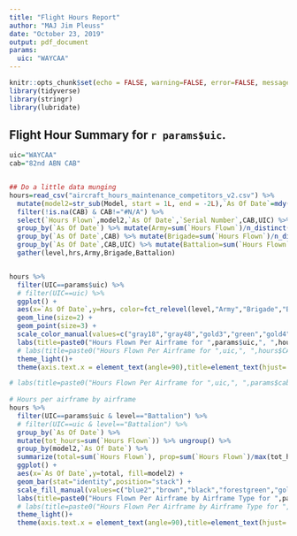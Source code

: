 ```yaml
---
title: "Flight Hours Report"
author: "MAJ Jim Pleuss"
date: "October 23, 2019"
output: pdf_document
params: 
  uic: "WAYCAA"
---
```


```r
knitr::opts_chunk$set(echo = FALSE, warning=FALSE, error=FALSE, message=FALSE)
library(tidyverse)
library(stringr)
library(lubridate)
```

## Flight Hour Summary for `r params$uic`. 


```r
uic="WAYCAA"
cab="82nd ABN CAB"


## Do a little data munging
hours=read_csv("aircraft_hours_maintenance_competitors_v2.csv") %>% 
  mutate(model2=str_sub(Model, start = 1L, end = -2L),`As Of Date`=mdy(`As Of Date`)) %>%
  filter(!is.na(CAB) & CAB!="#N/A") %>%
  select(`Hours Flown`,model2,`As Of Date`,`Serial Number`,CAB,UIC) %>% 
  group_by(`As Of Date`) %>% mutate(Army=sum(`Hours Flown`)/n_distinct(`Serial Number`)) %>% ungroup() %>%
  group_by(`As Of Date`,CAB) %>% mutate(Brigade=sum(`Hours Flown`)/n_distinct(`Serial Number`)) %>% ungroup() %>%
  group_by(`As Of Date`,CAB,UIC) %>% mutate(Battalion=sum(`Hours Flown`)/n_distinct(`Serial Number`)) %>% ungroup() %>%
  gather(level,hrs,Army,Brigade,Battalion)


hours %>% 
  filter(UIC==params$uic) %>%
  # filter(UIC==uic) %>%
  ggplot() +
  aes(x=`As Of Date`,y=hrs, color=fct_relevel(level,"Army","Brigade","Battalion"),group=level) + 
  geom_line(size=2) + 
  geom_point(size=3) +
  scale_color_manual(values=c("gray18","gray48","gold3","green","gold4")) +
  labs(title=paste0("Hours Flown Per Airframe for ",params$uic,", ",hours$CAB[hours$UIC==params$uic]),color="Unit Level",x="Month",y="Hours Per Airframe")+
  # labs(title=paste0("Hours Flown Per Airframe for ",uic,", ",hours$CAB[hours$UIC==uic]),color="Unit Level",x="Month",y="Hours Per Airframe")+
  theme_light()+
  theme(axis.text.x = element_text(angle=90),title=element_text(hjust=.5))

# labs(title=paste0("Hours Flown Per Airframe for ",uic,", ",params$cab),color="Unit Level",x="Month",y="Hours Per Airframe")
 
# Hours per airframe by airframe
hours %>% 
  filter(UIC==params$uic & level=="Battalion") %>%
  # filter(UIC==uic & level=="Battalion") %>%
  group_by(`As Of Date`) %>% 
  mutate(tot_hours=sum(`Hours Flown`)) %>% ungroup() %>% 
  group_by(model2,`As Of Date`) %>%
  summarize(total=sum(`Hours Flown`), prop=sum(`Hours Flown`)/max(tot_hours)) %>% ungroup() %>% 
  ggplot() +
  aes(x=`As Of Date`,y=total, fill=model2) + 
  geom_bar(stat="identity",position="stack") +
  scale_fill_manual(values=c("blue2","brown","black","forestgreen","gold4")) +
  labs(title=paste0("Hours Flown Per Airframe by Airframe Type for ",params$uic,", ",hours$CAB[hours$UIC==params$uic]),fill="Airframe Type",x="Month",y="Hours Per Airframe")+
  # labs(title=paste0("Hours Flown Per Airframe by Airframe Type for ",uic,", ",hours$CAB[hours$UIC==uic]),fill="Airframe Type",x="Month",y="Hours Per Airframe")+
  theme_light()+
  theme(axis.text.x = element_text(angle=90),title=element_text(hjust=.5))


```


